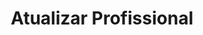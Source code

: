 ---
title: "Atualizar Profissional"
api: "PUT https://regis.app.byefive.com.br/rest/professionals/{id}"
description: "Atualiza um profissional existente"
---